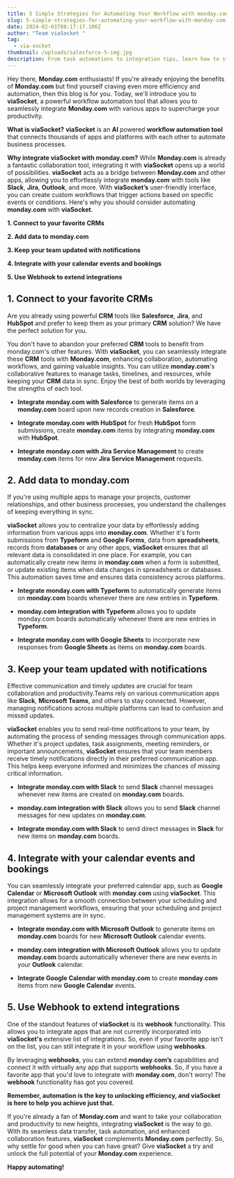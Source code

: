 ```yaml
---
title: 5 Simple Strategies for Automating Your Workflow with monday.com
slug: 5-simple-strategies-for-automating-your-workflow-with-monday-com
date: 2024-02-01T08:17:17.106Z
author: "Team viaSocket "
tag:
  - via-socket
thumbnail: /uploads/salesforce-5-img.jpg
description: From task automations to integration tips, learn how to streamline your processes and maximize efficiency with monday.com's powerful automation features.
---
```


Hey there, **Monday.com** enthusiasts! If you're already enjoying the benefits of **Monday.com** but find yourself craving even more efficiency and automation, then this blog is for you. Today, we'll introduce you to **viaSocket**, a powerful workflow automation tool that allows you to seamlessly integrate **Monday.com** with various apps to supercharge your productivity.

**What is viaSocket?** **viaSocket** is an **AI** powered **workflow automation tool** that connects thousands of apps and platforms with each other to automate business processes.

**Why integrate viaSocket with monday.com?** While **Monday.com** is already a fantastic collaboration tool, integrating it with **viaSocket** opens up a world of possibilities. **viaSocket** acts as a bridge between **Monday.com** and other apps, allowing you to effortlessly integrate **monday.com** with tools like **Slack**, **Jira**, **Outlook**, and more. With **viaSocket’s** user-friendly interface, you can create custom workflows that trigger actions based on specific events or conditions. Here's why you should consider automating **monday.com** with **viaSocket**.

**1. Connect to your favorite CRMs**

**2. Add data to monday.com**

**3. Keep your team updated with notifications**

**4. Integrate with your calendar events and bookings**

**5. Use Webhook to extend integrations**

## **1. Connect to your favorite CRMs**<a id="1-connect-to-your-favorite-crms"></a>

Are you already using powerful **CRM** tools like **Salesforce**, **Jira**, and **HubSpot** and prefer to keep them as your primary **CRM** solution? We have the perfect solution for you.

You don't have to abandon your preferred **CRM** tools to benefit from monday.com's other features. With **viaSocket**, you can seamlessly integrate these **CRM** tools with **Monday.com**, enhancing collaboration, automating workflows, and gaining valuable insights. You can utilize **monday.com**'s collaborative features to manage tasks, timelines, and resources, while keeping your **CRM** data in sync. Enjoy the best of both worlds by leveraging the strengths of each tool.

- **Integrate monday.com with Salesforce** to generate items on a **monday.com** board upon new records creation in **Salesforce**.

- **Integrate monday.com with HubSpot** for fresh **HubSpot** form submissions, create **monday.com** items by integrating **monday.com** with **HubSpot**.

- **Integrate monday.com with Jira Service Management** to create **monday.com** items for new **Jira Service Management** requests.

## **2. Add data to monday.com**<a id="2-add-data-to-mondaycom"></a>

If you're using multiple apps to manage your projects, customer relationships, and other business processes, you understand the challenges of keeping everything in sync.

**viaSocket** allows you to centralize your data by effortlessly adding information from various apps into **monday.com**. Whether it's form submissions from **Typeform** and **Google Forms**, data from **spreadsheets**, records from **databases** or any other apps, **viaSocket** ensures that all relevant data is consolidated in one place. For example, you can automatically create new items in **monday**.**com** when a form is submitted, or update existing items when data changes in spreadsheets or databases. This automation saves time and ensures data consistency across platforms.

- **Integrate monday.com with Typeform** to automatically generate items on **monday.com** boards whenever there are new entries in **Typeform**.

- **monday.com integration with Typeform** allows you to update monday.com boards automatically whenever there are new entries in **Typeform**.

- **Integrate monday.com with Google Sheets** to incorporate new responses from **Google Sheets** as items on **monday.com** boards.

## **3. Keep your team updated with notifications**<a id="3-keep-your-team-updated-with-notifications"></a>

Effective communication and timely updates are crucial for team collaboration and productivity.Teams rely on various communication apps like **Slack**, **Microsoft Teams**, and others to stay connected. However, managing notifications across multiple platforms can lead to confusion and missed updates.

**viaSocket** enables you to send real-time notifications to your team, by automating the process of sending messages through communication apps. Whether it's project updates, task assignments, meeting reminders, or important announcements, **viaSocket** ensures that your team members receive timely notifications directly in their preferred communication app. This helps keep everyone informed and minimizes the chances of missing critical information.

- **Integrate monday.com with Slack** to send **Slack** channel messages whenever new items are created on **monday.com** boards.

- **monday.com integration with Slack** allows you to send **Slack** channel messages for new updates on **monday.com**.

- **Integrate monday.com with Slack** to send direct messages in **Slack** for new items on **monday.com** boards.

## **4. Integrate with your calendar events and bookings**<a id="4-integrate-with-your-calendar-events-and-bookings"></a>

You can seamlessly integrate your preferred calendar app, such as **Google Calendar** or **Microsoft Outlook** with **monday**.**com** using **viaSocket**. This integration allows for a smooth connection between your scheduling and project management workflows, ensuring that your scheduling and project management systems are in sync.

- **Integrate monday.com with Microsoft Outlook** to generate items on **monday.com** boards for new **Microsoft Outlook** calendar events.

- **monday.com integration with Microsoft Outlook** allows you to update **monday.com** boards automatically whenever there are new events in your **Outlook** calendar.

- **Integrate Google Calendar with monday.com** to create **monday**.**com** items from new **Google Calendar** events.

## **5. Use Webhook to extend integrations**<a id="5-use-webhook-to-extend-integrations"></a>

One of the standout features of **viaSocket** is its **webhook** functionality. This allows you to integrate apps that are not currently incorporated into **viaSocket's** extensive list of integrations. So, even if your favorite app isn't on the list, you can still integrate it in your workflow using **webhooks**.

By leveraging **webhooks**, you can extend **monday**.**com’s** capabilities and connect it with virtually any app that supports **webhooks**. So, if you have a favorite app that you'd love to integrate with **monday**.**com**, don't worry! The **webhook** functionality has got you covered.

**Remember, automation is the key to unlocking efficiency, and viaSocket is here to help you achieve just that.**

If you're already a fan of **Monday.com** and want to take your collaboration and productivity to new heights, integrating **viaSocket** is the way to go. With its seamless data transfer, task automation, and enhanced collaboration features, **viaSocket** complements **Monday.com** perfectly. So, why settle for good when you can have great? Give **viaSocket** a try and unlock the full potential of your **Monday.com** experience.

**Happy automating!**
